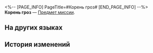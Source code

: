 <%-- [PAGE_INFO]
PageTitle=#Корень гроз#
[END_PAGE_INFO] --%>
{{Предмет Инфобокс
|id          = 140293
|Изображение = Предмет Корень гроз.png
|Тип         = Предмет миссии
|Инвентарь   = Миссии
|Редкость    = 3
|Эффект      = 
|Описание    = Чудо-снадобье, придуманное господином Сиянем в его истории. Автор утверждает, что это лекарство существует на самом деле, но вас не так легко одурачить.
}}
{{Описание|''«Здесь нет ветра, отчего же качаются ростки? Их колыханья расщепляют воздух надвое, испуская яркие искры молний. Это самый дорогой препарат в коллекции Комиссии по алхимии - корень гроз».''}}
'''Корень гроз''' — [[Предмет миссии]].

==На других языках==
{{На других языках
|en   = Whirlbolt Pneumatophore
|zhs  = 风雷天根
|zht  = 風雷天根
|ja   = 風雷の天根
|ko   = 풍뢰천근
|es   = Raíz del aerorrayo
|fr   = Pneumatophore d'orage
|ru   = Корень гроз
|th   = รากวายุฟ้าคะนอง
|vi   = Gốc Rễ Phong Lôi
|de   = Wurzel des Sturmes und Blitzes
|id   = Akar Badai Menggelegar
|pt   = Pneumatóforo de Vendaval e Raio
}}

==История изменений==
{{История изменений|3.5}}